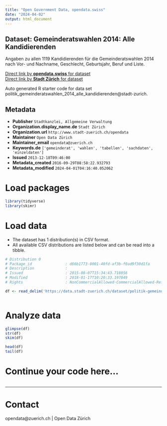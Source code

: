 ```yaml
---
title: "Open Government Data, opendata.swiss"
date: "2024-04-02"
output: html_document
---
```


## Dataset: Gemeinderatswahlen 2014: Alle Kandidierenden

Angaben zu allen 1119 Kandidierenden für die Gemeinderatswahlen 2014 nach Vor- und Nachname, Geschlecht, Geburtsjahr, Beruf und Liste.

[Direct link by **opendata.swiss** for dataset](https://opendata.swiss/de/dataset/gemeinderatswahlen-2014-alle-kandidierenden)<br>
[Direct link by **Stadt Zürich** for dataset](https://data.stadt-zuerich.ch/dataset/politik-gemeinderatswahlen-2014-alle-kandidierenden)

Auto generated R starter code for data set politik_gemeinderatswahlen_2014_alle_kandidierenden@stadt-zurich.

## Metadata

- **Publisher** `Stadtkanzlei, Allgemeine Verwaltung`
- **Organization.display_name.de** `Stadt Zürich`
- **Organization.url** `http://www.stadt-zuerich.ch/opendata`
- **Maintainer** `Open Data Zürich`
- **Maintainer_email** `opendata@zuerich.ch`
- **Keywords.de** `['gemeinderat', 'wahlen', 'tabellen', 'sachdaten', 'einzeldaten']`
- **Issued** `2013-12-18T09:46:00`
- **Metadata_created** `2016-09-29T08:58:22.932793`
- **Metadata_modified** `2024-04-01T04:16:40.052062`


# Load packages

```r

library(tidyverse)
library(skimr)

```

# Load data

-   The dataset has 1 distribution(s) in CSV format.
-   All available CSV distributions are listed below and can be read into a tibble.

```r

# Distribution 0
# Package_id               : d66b1773-0001-40fd-af3b-f0ad9f30d1fa
# Description              : 
# Issued                   : 2015-08-07T15:34:43.718056
# Modified                 : 2018-01-17T10:20:33.197049
# Rights                   : NonCommercialAllowed-CommercialAllowed-ReferenceNotRequired

df <- read_delim('https://data.stadt-zuerich.ch/dataset/politik-gemeinderatswahlen-2014-alle-kandidierenden/download/GRW-2014-alle-Kandidierenden-OGD.csv')



```

# Analyze data

```r

glimpse(df)
str(df)
skim(df)

head(df)
tail(df)

```

# Continue your code here...

```r

```

------------------------------------------------------------------------

# Contact

opendata@zuerich.ch | Open Data Zürich
